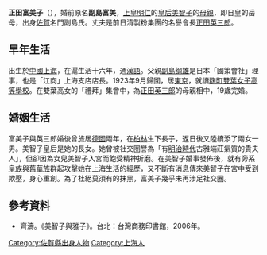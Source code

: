 {{東亞女性歷史人物
|名稱 =正田富美子
|身份 =
|國家 =
|時代 =
|屆數 =
|前任 = 
|繼任 = 
|圖片名稱 =
|圖片大小 =
|圖片說明 =
|姓=正田
|名=富美子
|姓名=
|字=
|最高職務 =
|封爵 =
|封號 =
|位號=
|位階=
|品階=
|御稱號 =<!--日本皇族之稱號-->
|宮號1 =<!--日本皇族之宮號-->
|宮號2 =<!--朝鮮王族之宮號-->
|封地 =
|湯沐邑 =
|神號 =
|尊號 =
|族裔 = 
|信仰 = <!--指的是宗教信仰-->
|旗籍 =<!--清朝旗人專用-->
|氏族 =
|府邸 =
|世系 = 
|初名 =
|乳名 =<!--日本、朝鮮、琉球以外人物用-->
|幼名 =<!--日本人用-->
|兒名 =<!--朝鮮人用-->
|童名 =<!--琉球人用-->
|小字=
|號=
|法號=
|院號=
|其他名號=
|出生日期=[[明治|明治]]四十二年 1909年
|出生地點=[[大清|大清]][[上海市|上海]]
|婚年=
|逝世日期=[[昭和|昭和]]六十三年 {{death year and age|1988|1909}}
|逝世地點=
|諡號=
|墓葬=
|祠廟=
|父親=副島綱雄
|嫡母=
|母親=
|夫=正田英三郎
|婚姻名份=
|夫之父=
|夫之母=
|夫之嫡母=
|夫之元配=
|夫之正室=
|夫之繼室=
|夫之平妻=
|夫之側室=
|兄弟=
|姊妹=
|嫡兄弟=
|嫡姊妹=
|庶兄弟=
|庶姊妹=
|同胞兄弟=
|同胞姊妹=
|異母兄弟=
|異母姊妹=
|異父兄弟=
|異父姊妹=
|繼兄弟=
|繼姊妹=
|子=正田巌<br>正田修
|女=上皇后[[美智子_(上皇后)|美智子]]<br>安西恵美子
|養子=
|養女=
|繼子=
|繼女=
|其他親屬 =
女婿：[[明仁|明仁]]、[[安西孝之|安西孝之]]<br>
外孫子：[[德仁親王|德仁親王]]、[[秋篠宮文仁親王|秋篠宮文仁親王]]<br>
外孫女：[[黑田清子|黑田清子]]<br>
外曾孫子：[[悠仁親王|悠仁親王]]<br>
外曾孫女：[[愛子內親王|愛子內親王]]、[[真子內親王|真子內親王]]、[[佳子內親王|佳子內親王]]
|經歷 = 
|著作 =
|注釋=}}
'''正田富美子'''（{{bd|1909年||1988年}}），婚前原名'''副島富美'''，[[上皇_(天皇退位特例法)|上皇]][[明仁|明仁]]的[[皇后|皇后]][[美智子_(上皇后)|美智子]]的[[母親|母親]]，即日皇的岳母，出身[[佐賀|佐賀]]名門副島氏。丈夫是前日清製粉集團的名譽會長[[正田英三郎|正田英三郎]]。

==早年生活==
出生於[[中國|中國]][[上海市|上海]]，在滬生活十六年，通[[漢語|漢語]]。父親[[副島纲雄|副島纲雄]]是日本「國策會社」理事，也是「江商」上海支店店長。1923年9月歸國，居[[東京|東京]]，就讀[[麴町|麴町]][[雙葉女子高等學校|雙葉女子高等學校]]。在雙葉高女的「禮拜」集會中，為[[正田英三郎|正田英三郎]]的母親相中，19歲完婚。

==婚姻生活==
富美子與英三郎婚後曾旅居[[德國|德國]]兩年，在[[柏林|柏林]]生下長子，返日後又陸續添了兩女一男。美智子皇后是她的長女。她曾被社交圈譽為「有[[明治|明治時代]]古雅端莊氣質的貴夫人」，但卻因為女兒美智子入宮而飽受精神折磨。在美智子婚事發佈後，就有旁系[[皇族|皇族]]與舊[[華族_(日本)|華族]]群起攻擊她在上海生活的經歷，又不斷有消息傳來美智子在宮中受到欺壓，身心重創。為了杜絕莫須有的抹黑，富美子幾乎未再涉足社交圈。

==參考資料==
*齊濤。《美智子與雅子》。台北：台灣商務印書館，2006年。

[[Category:佐賀縣出身人物|Category:佐賀縣出身人物]]
[[Category:上海人|Category:上海人]]